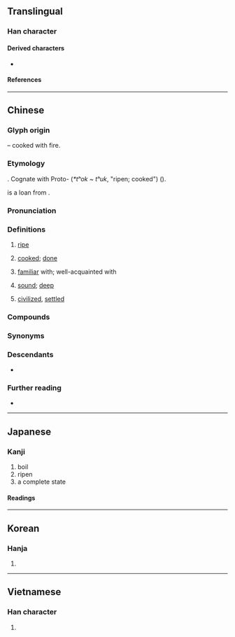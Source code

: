 {{also|熱}}
{{character info}}
==Translingual==
{{stroke order|strokes=15}}

===Han character===
{{Han char|rn=86|rad=火|as=11|sn=15|four=05331|canj=YIF|ids=⿱孰灬}}

====Derived characters====
* {{l|mul|[[𤒙]]}}

====References====
{{Han ref|kx=0680.200|dkj=19332|dj=1091.250|hdz=32231.030|uh=719F}}

----

==Chinese==
{{zh-forms|alt=𦏧,𰀅:second-round simplified,𡒒}}

===Glyph origin===
{{Han etym}}
{{Han compound|孰|火|alt2=灬|t2=fire|ls=psc|c1=p|c2=s}} – cooked with fire.

===Etymology===
{{der|zh|sit|-}}. Cognate with Proto-{{w|Kiranti languages|Kiranti}} (''*tʰok ~ tʰuk'', "ripen; cooked") ({{zh-ref|Schuessler, 2007}}).

{{cog|th|สุก||ripe}} is a loan from {{cog|ltc|-}} {{ltc-l|熟}}.

===Pronunciation===
{{zh-pron
|m=熟,2a=Zh-shóu.oga
|ma=Zh-shóu.oga
|m-s=
|c=suk6
|c-t=
|g=
|h=pfs=su̍k
|j=sueh5
|md=sṳ̆k
|mn=xm,zz,tw,sg:se̍k/qz:sia̍k/sio̍k
|mn_note=se̍k/sia̍k - vernacular; sio̍k - literary
|mn-t=sêg8
|w=5zoq
|x=shou6
|mc=y
|oc=y
|cat=a
}}

===Definitions===
{{zh-hanzi}}

# {{lb|zh|of fruits, etc.}} [[ripe]]
# {{lb|zh|of cooked dishes, etc.}} [[cook]]ed; [[done]]
# [[familiar]] with; well-acquainted with
#: {{zh-x|我 唔係 好 熟 佢。|I'm not that '''well-acquainted''' with him/her.|C}}
# {{lb|zh|of sleep}} [[sound]]; [[deep]]
# {{lb|zh|historical|_|ethnography}} [[civilized]], [[settled]] {{q|opposed with ''生'' "wild"}}
#: {{zh-x|熟 黎|civilized Li}}

===Compounds===
{{zh-der|熟悉:familiar|熟人|熟知|熟番|半生半熟|兼權熟計|半生不熟|不熟|乍熟|五熟行|情熟|嫻熟|圓熟|催熟|大熟|慣熟|倒熟話|善馬熟人|半熟茶|倒熟|熟落|熟魏生張|熟紙|熟土|熟記|熟化|熟語|生張熟魏|熟菜|熟門熟路|摸手熟|滾瓜爛熟|熟料材兒|熟路輕轍|成熟|熟茶|熟稔|熟切店|熟視|眾所熟知|熟習|熟識|熟商量|熟嫻|熟水|晚熟|熟貨|熟能生巧|水泥熟料|熟荒|熟臉兒|炊熟|成熟期|熟手|托熟|爛熟|熟睡|未熟兒|滑熟|深思熟慮|熟分|熟石膏|攀親託熟|果熟自落|熟路輕車|熟讀玩味|相熟|熟客|熟嘴|熟皮|早熟|熟石灰|熟地|瓜熟蒂落|熟面人|熟慮|熟藥|熟腳|熟會|熟食|熟間|熟閑|熟路|熟讀精思|熟讀|熟諳|熟話|熟苗|熟羅|熟視無睹|熟炭|熟滑|熟慣|熟思|熟年|熟字|熟套子|熟套|熟練|熟絡|熟事|早熟兒童|熟精|眼熟|熟鐵|熟銅|羊胛熟|耳熟|純熟|背熟|駕輕就熟|腐熟|黃熟|習熟|飛熟|面生不熟|輕車熟路|鄰熟|軟熟|精熟|趁熟|豐熟|面熟|耳熟能詳|熟似:se̍k-sāi|蕃熟|全熟|三成熟|五成熟|七成熟|一成熟}}

===Synonyms===
{{zh-dial|熟悉}}

===Descendants===
* {{desc|bor=1|th|สุก}}

===Further reading===
* {{thcwd|11221}}

{{zh-cat|Beginning}}

----

==Japanese==

===Kanji===
{{ja-kanji|grade=6|rs=火11}}

# boil
# ripen
# a complete state

====Readings====
{{ja-readings
|goon=じゅく<じゆく
|kanon=しゅく<しゆく
|kun=う-れる, に-る, つらつら-, つくづく-
}}

----

==Korean==

===Hanja===
{{ko-hanja|hangeul=숙|eumhun=|rv=suk|mr=suk|y=swuk}}

# {{rfdef|ko|sort=火11}}

----

==Vietnamese==

===Han character===
{{vi-readings|reading=thục|rs=火11}}

# {{rfdef|vi|sort=火11}}